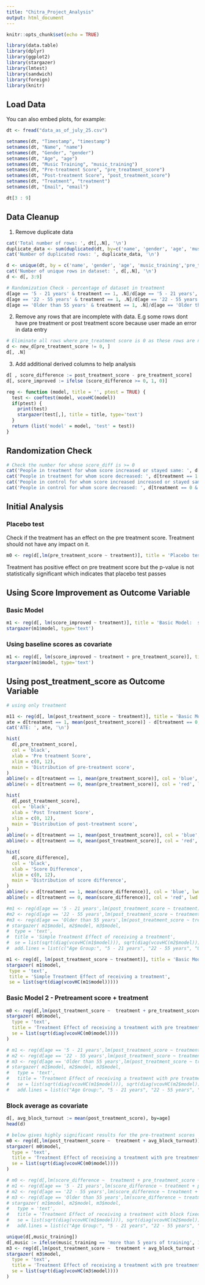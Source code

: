 ```yaml
---
title: "Chitra_Project_Analysis"
output: html_document
---
```


```r
knitr::opts_chunk$set(echo = TRUE)
```

```r
library(data.table)
library(dplyr)
library(ggplot2)
library(stargazer)
library(lmtest)
library(sandwich)
library(foreign)
library(knitr)
```

## Load Data

You can also embed plots, for example:

```r
dt <- fread("data_as_of_july_25.csv")

setnames(dt, "Timestamp", "timestamp")
setnames(dt, "Name", "name")
setnames(dt, "Gender", "gender")
setnames(dt, "Age", "age")
setnames(dt, "Music Training", "music_training")
setnames(dt, "Pre-treatment Score", "pre_treatment_score")
setnames(dt, "Post-treatment Score", "post_treatment_score")
setnames(dt, "Treatment", "treatment")
setnames(dt, "Email", "email")

dt[3 : 9]
```

## Data Cleanup

1. Remove duplicate data

``` r
cat('Total number of rows: ', dt[,.N], '\n')
duplicate_data <- sum(duplicated(dt, by=c('name', 'gender', 'age', 'music_training','pre_treatment_score', 'Time of Day', 'post_treatment_score', 'treatment', 'email' )))
cat('Number of duplicated rows: ', duplicate_data, '\n')

d <- unique(dt, by = c('name', 'gender', 'age', 'music_training','pre_treatment_score', 'Time of Day', 'post_treatment_score', 'treatment', 'email' ))
cat('Number of unique rows in dataset: ', d[,.N], '\n')
d <- d[, 3:9]

# Randomization Check - percentage of dataset in treatment
d[age == '5 - 21 years' & treatment == 1, .N]/d[age == '5 - 21 years', .N]
d[age == '22 - 55 years' & treatment == 1, .N]/d[age == '22 - 55 years', .N]
d[age == 'Older than 55 years' & treatment == 1, .N]/d[age == 'Older than 55 years' , .N]
```

2. Remove any rows that are incomplete with data. E.g some rows dont have pre treatment or post treatment score because user made an error in data entry

``` r
# Eliminate all rows where pre_treatment score is 0 as these rows are not usable for data analysis
d <- new_d[pre_treatment_score != 0, ]
d[, .N]
```

3. Add additional derived columns to help analysis

```r
d[ , score_difference := post_treatment_score - pre_treatment_score]
d[, score_improved := ifelse (score_difference >= 0, 1, 0)]
```

```r
reg <- function (model, title = '', ptest = TRUE) {
  test <- coeftest(model, vcovHC(model))
  if(ptest) {
    print(test)
    stargazer(test[,], title = title, type='text')
  }
  return (list('model' = model, 'test' = test))
}
```

## Randomization Check

```r
# Check the number for whose score_diff is >= 0
cat('People in treatment for whom score increased or stayed same: ', d[treatment == 1 & score_difference >= 0, .N], '\n')
cat('People in treatment for whom score decreased: ', d[treatment == 1 & score_difference < 0, .N] , '\n')
cat('People in control for whom score increased increased or stayed same: ', d[treatment == 0 & score_difference >= 0, .N] , '\n')
cat('People in control for whom score decreased: ', d[treatment == 0 & score_difference < 0, .N], '\n')
```

## Initial Analysis

### Placebo test 

Check if the treatment has an effect on the pre treatment score. Treatment should not have any impact on it.
```r
m0 <- reg(d[,lm(pre_treatment_score ~ treatment)], title = 'Placebo test Estimates of pre treatment score')
```

Treatment has positive effect on pre treatment score but the p-value is not statistically significant which indicates that placebo test passes
 
## Using Score Improvement as Outcome Variable

### Basic Model

```r
m1 <- reg(d[, lm(score_improved ~ treatment)], title = 'Basic Model:  score improvement ~ treatment')
stargazer(m1$model, type='text')
```

### Using baseline scores as covariate

```r
m1 <- reg(d[, lm(score_improved ~ treatment + pre_treatment_score)], title = 'Basic Model: Score improvement ~ treatment + pre_treatment_score')
stargazer(m1$model, type='text')
```

## Using post_treatment_score as Outcome Variable

```r
# using only treatment

m11 <- reg(d[, lm(post_treatment_score ~ treatment)], title = 'Basic Model with Post Treatment Score')
ate = d[treatment == 1, mean(post_treatment_score)] - d[treatment == 0, mean(post_treatment_score)]
cat('ATE: ', ate, '\n')

hist(
  d[,pre_treatment_score],
  col = 'black',
  xlab = 'Pre treatment Score',
  xlim = c(0, 12),
  main = 'Distribution of pre-treatment score',
)
abline(v = d[treatment == 1, mean(pre_treatment_score)], col = 'blue', lwd = 3)
abline(v = d[treatment == 0, mean(pre_treatment_score)], col = 'red', lwd = 3)

hist(
  d[,post_treatment_score],
  col = 'black',
  xlab = 'Post Treatment Score',
  xlim = c(0, 12),
  main = 'Distribution of post-treatment score',
)
abline(v = d[treatment == 1, mean(post_treatment_score)], col = 'blue', lwd = 3)
abline(v = d[treatment == 0, mean(post_treatment_score)], col = 'red', lwd = 3)

hist(
  d[,score_difference],
  col = 'black',
  xlab = 'Score Difference',
  xlim = c(0, 12),
  main = 'Distribution of score difference',
)
abline(v = d[treatment == 1, mean(score_difference)], col = 'blue', lwd = 3)
abline(v = d[treatment == 0, mean(score_difference)], col = 'red', lwd = 3)

#m1 <- reg(d[age == '5 - 21 years',lm(post_treatment_score ~ treatment)], ptest = FALSE)
#m2 <- reg(d[age == '22 - 55 years',lm(post_treatment_score ~ treatment)], ptest = FALSE)
#m3 <- reg(d[age == 'Older than 55 years',lm(post_treatment_score ~ treatment)], ptest = FALSE)
# stargazer( m1$model, m2$model, m3$model,
#  type = 'text',
#  title = 'Simple Treatment Effect of receiving a treatment',
#  se = list(sqrt(diag(vcovHC(m1$model))), sqrt(diag(vcovHC(m2$model))), sqrt(diag(vcovHC(m3$model)))),
#  add.lines = list(c("Age Group:", "5 - 21 years", "22 - 55 years", "Older than 55 years")))

m1 <- reg(d[, lm(post_treatment_score ~ treatment)], title = 'Basic Model with Post Treatment Score')
stargazer( m1$model, 
 type = 'text',
 title = 'Simple Treatment Effect of receiving a treatment',
 se = list(sqrt(diag(vcovHC(m1$model)))))

```

### Basic Model 2 - Pretreament score + treatment

```r
m0 <- reg(d[,lm(post_treatment_score ~  treatment + pre_treatment_score)], ptest = FALSE)
stargazer( m0$model,
  type = 'text',
  title = 'Treatment Effect of receiving a treatment with pre treatment score',
  se = list(sqrt(diag(vcovHC(m0$model))))
)

# m1 <- reg(d[age == '5 - 21 years',lm(post_treatment_score ~ treatment + pre_treatment_score)], ptest = FALSE)
# m2 <- reg(d[age == '22 - 55 years',lm(post_treatment_score ~ treatment + pre_treatment_score)], ptest = FALSE)
# m3 <- reg(d[age == 'Older than 55 years',lm(post_treatment_score ~ treatment + pre_treatment_score)], ptest = FALSE)
# stargazer( m1$model, m2$model, m3$model,
#   type = 'text',
#   title = 'Treatment Effect of receiving a treatment with pre treatment score',
#   se = list(sqrt(diag(vcovHC(m1$model))), sqrt(diag(vcovHC(m2$model))), sqrt(diag(vcovHC(m3$model)))),
#   add.lines = list(c("Age Group:", "5 - 21 years", "22 - 55 years", "Older than 55 years")))
```

### Block average as covariate

```r
d[, avg_block_turnout := mean(post_treatment_score), by=age]
head(d)

# below gives highly significant results for the pre-treatment scores
m0 <- reg(d[,lm(post_treatment_score ~  treatment + avg_block_turnout)], ptest = TRUE) 
stargazer( m0$model,
  type = 'text',
  title = 'Treatment Effect of receiving a treatment with pre treatment score',
  se = list(sqrt(diag(vcovHC(m0$model))))
)

# m0 <- reg(d[,lm(score_difference ~  treatment + pre_treatment_score + avg_block_turnout)], ptest = TRUE)
# m1 <- reg(d[age == '5 - 21 years',lm(score_difference ~ treatment + pre_treatment_score + avg_block_turnout)], ptest = FALSE)
# m2 <- reg(d[age == '22 - 55 years',lm(score_difference ~ treatment + pre_treatment_score + avg_block_turnout)], ptest = FALSE)
# m3 <- reg(d[age == 'Older than 55 years',lm(score_difference ~ treatment + pre_treatment_score  + avg_block_turnout)], ptest = FALSE)
# stargazer( m1$model, m2$model, m3$model,
#   type = 'text',
#   title = 'Treatment Effect of receiving a treatment with block fixed effects',
#   se = list(sqrt(diag(vcovHC(m1$model))), sqrt(diag(vcovHC(m2$model))), sqrt(diag(vcovHC(m3$model)))),
#   add.lines = list(c("Age Group:", "5 - 21 years", "22 - 55 years", "Older than 55 years")))

```
```r
unique(d[,music_training])
d[,music := ifelse(music_training == 'more than 5 years of training', 1, 0)]
m3 <- reg(d[,lm(post_treatment_score ~  treatment + avg_block_turnout + music + treatment * music )])
stargazer( m3$model,
  type = 'text',
  title = 'Treatment Effect of receiving a treatment with pre treatment score',
  se = list(sqrt(diag(vcovHC(m3$model))))
)
```

